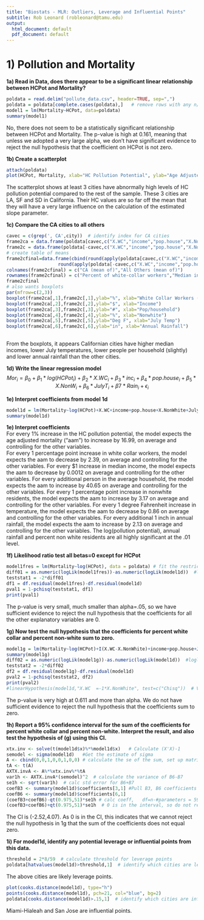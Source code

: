 ---
title: "Biostats - MLR: Outliers, Leverage and Influential Points"
subtitle: Rob Leonard (robleonard@tamu.edu)
output:
  html_document: default
  pdf_document: default
---
# 1) Pollution and Mortality 
**1a) Read in Data, does there appear to be a significant linear relationship between HCPot and Mortality?**  
```{r}
poldata = read.delim("pollute_data.csv", header=TRUE, sep=",")
poldata = poldata[complete.cases(poldata),]   # remove rows with any n/a values
model1 = lm(Mortality~HCPot, data=poldata)
summary(model1)
```
No, there does not seem to be a statistically significant relationship between HCPot and Mortality.  The p-value is high at 0.161, meaning that unless we adopted a very large alpha, we don't have significant evidence to reject the null hypothesis that the coefficient on HCPot is not zero.

**1b) Create a scatterplot **
```{r}
attach(poldata)
plot(HCPot, Mortality, xlab="HC Pollution Potential", ylab="Age Adjusted Mortality")  
```
  
The scatterplot shows at least 3 cities have abnormally high levels of HC pollution potential compared to the rest of the sample.  These 3 cities are LA, SF and SD in California.  Their HC values are so far off the mean that they will have a very large influence on the calculation of the estimated slope parameter.

**1c) Compare the CA cities to all others** 
```{r}
cavec = c(grep(', CA',city))  # identify index for CA cities
frame2ca = data.frame(poldata[cavec,c("X.WC","income","pop.house","X.NonWhite","JulyTemp","Rain")])
frame2c = data.frame(poldata[-cavec,c("X.WC","income","pop.house","X.NonWhite","JulyTemp","Rain")])
# create table of means
frame2cfinal=data.frame(cbind(round(apply(poldata[cavec,c("X.WC","income","pop.house","X.NonWhite","JulyTemp","Rain")],2,mean),digits=2),
                   round(apply(poldata[-cavec,c("X.WC","income","pop.house","X.NonWhite","JulyTemp","Rain")],2,mean),digits=2)))
colnames(frame2cfinal) = c("CA (mean of)","All Others (mean of)")  
rownames(frame2cfinal) = c("Percent of white-collar workers","Median income","Population per household","Percent non-white residents","Mean July temperature","Annual rainfall")
frame2cfinal
# also wants boxplots 
par(mfrow=c(2,3))
boxplot(frame2ca[,1],frame2c[,1],ylab="%", xlab="White Collar Workers (CA, All others)")
boxplot(frame2ca[,2],frame2c[,2],ylab="$", xlab="Income")
boxplot(frame2ca[,3],frame2c[,3],ylab="#", xlab="Pop/household")
boxplot(frame2ca[,4],frame2c[,4],ylab="%", xlab="Nonwhite")
boxplot(frame2ca[,5],frame2c[,5],ylab="Deg F", xlab="July Temp")
boxplot(frame2ca[,6],frame2c[,6],ylab="in", xlab="Annual Rainfall")
  
```
  
From the boxplots, it appears Californian cities have higher median incomes, lower July temperatures, lower people per household (slightly) and lower annual rainfall than the other cities.

**1d) Write the linear regression model **
$$Mor_i= \beta_0+\beta_1*log(HCPot_i)+\beta_2*X.WC_i+\beta_3*inc_i+\beta_4*pop.house_i+\beta_5*X.NonW_i+\beta_6*JulyT_i+\beta7*Rain_i+\epsilon_i$$  
  
**1e) Interpret coefficients from model 1d**
```{r}
model1d = lm(Mortality~log(HCPot)+X.WC+income+pop.house+X.NonWhite+JulyTemp+Rain, data=poldata, x=TRUE) #add x=TRUE to capture design matrix
summary(model1d)
```
**1e) Interpret coefficients**  
For every 1% increase in the HC pollution potential, the model expects the age adjusted mortality ("aam") to increase by 16.99, on average and controlling for the other variables.  
For every 1 percentage point increase in white collar workers, the model expects the aam to decrease by 2.39, on average and controlling for the other variables.
For every $1 increase in median income, the model expects the aam to decrease by 0.0012 on average and controlling for the other variables.
For every additional person in the average household, the model expects the aam to increase by 40.65 on average and controlling for the other variables.
For every 1 percentage point increase in nonwhite residents, the model expects the aam to increase by 3.17 on average and controlling for the other variables.
For every 1 degree Fahrenheit increase in temperature, the model expects the aam to decrease by 0.86 on average and controlling for the other variables.
For every additional 1 inch in annual rainfall, the model expects the aam to increase by 2.13 on average and controlling for the other variables.
The log(pollution potential), annual rainfall and percent non white residents are all highly significant at the .01 level.

**1f) Likelihood ratio test all betas=0 except for HCPot **
```{r}
model1fres = lm(Mortality~log(HCPot), data = poldata) # fit the restricted model
diff01 = as.numeric(logLik(model1fres))-as.numeric(logLik(model1d))  #loglik rest-unrest
teststat1 = -2*diff01
df1 = df.residual(model1fres)-df.residual(model1d)
pval1 = 1-pchisq(teststat1, df1)
print(pval1)
```
The p-value is very small, much smaller than alpha=.05, so we have sufficient evidence to reject the null hypothesis that the coefficients for all the other explanatory variables are 0.  

**1g) Now test the null hypothesis that the coefficients for percent white collar and percent non-white sum to zero.**
```{r}
model1g = lm(Mortality~log(HCPot)+I(X.WC-X.NonWhite)+income+pop.house+JulyTemp+Rain, data=poldata, x=TRUE) #add x=TRUE to 
summary(model1g)
diff02 = as.numeric(logLik(model1g))-as.numeric(logLik(model1d))  #loglik rest-unrest
teststat2 = -2*diff02
df2 = df.residual(model1g)-df.residual(model1d)
pval2 = 1-pchisq(teststat2, df2)
print(pval2)
#linearHypothesis(model1d,"X.WC  =-1*X.NonWhite", test=c("Chisq"))  # Verify with Linear Hypothesis Test (asymptotic, similar result)
```
The p-value is very high at 0.611 and more than alpha.  We do not have sufficient evidence to reject the null hypothesis that the coefficients sum to zero.

**1h) Report a 95% confidence interval for the sum of the coefficients for percent white collar and percent non-white. Interpret the result, and also test the hypothesis of (g) using this CI. **
```{r}
xtx.inv <- solve(t(model1d$x)%*%model1d$x)   # Calculate (X'X)-1
semodel <- sigma(model1d)   #Get the estimate of sigma
A <- cbind(0,0,1,0,0,1,0,0) # calculate the se of the sum, set up matrix A and A'
tA <- t(A)
AXTX.invA <- A%*%xtx.inv%*%tA
var1h <- AXTX.invA*(semodel)^2  # calculate the variance of B6-B7
se1h <- sqrt(var1h)  # calc std error for B6+B7
coefB3 <- summary(model1d)$coefficients[3,1] #Pull B3, B6 coefficients from regression output
coefB6 <- summary(model1d)$coefficients[6,1]
(coefB3+coefB6)-qt(0.975,51)*se1h # calc coeff,   df=n-#parameters = 59-8=51
(coefB3+coefB6)+qt(0.975,51)*se1h  # 0 is in the interval, so do not reject H0
```
The CI is (-2.52,4.07).  As 0 is in the CI, this indicates that we cannot reject the null hypothesis in 1g that the sum of the coefficients does not equal zero.  

**1i) For model1d, identify any potential leverage or influential points from this data.**
```{r}
threshold = 2*8/59  # calculate threshold for leverage points
poldata[hatvalues(model1d)>threshold,1]  # identify which cities are leverage points

```
The above cities are likely leverage points.
```{r}
plot(cooks.distance(model1d), type="h")
points(cooks.distance(model1d), pch=21, col="blue", bg=2)
poldata[cooks.distance(model1d)>.15,1]  # identify which cities are influential points, those >.15 have much greater Cooks D.

```
Miami-Hialeah and San Jose are influential points.



